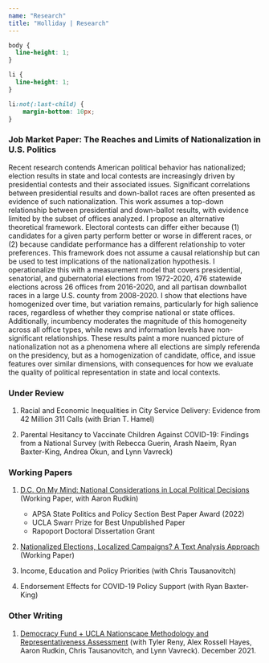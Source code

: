 ```yaml
---
name: "Research"
title: "Holliday | Research"
---
```


<style>
  .title{
    display: none;
  }
</style>

<link rel="stylesheet" href="styles.css" type="text/css">

```css
body {
  line-height: 1;
}

li {
  line-height: 1;
}

li:not(:last-child) {
    margin-bottom: 10px;
}
```

### Job Market Paper: The Reaches and Limits of Nationalization in U.S. Politics

Recent research contends American political behavior has nationalized; election results in state and local contests are increasingly driven by presidential contests and their associated issues. Significant correlations between presidential results and down-ballot races are often presented as evidence of such nationalization. This work assumes a top-down relationship between presidential and down-ballot results, with evidence limited by the subset of offices analyzed. I propose an alternative theoretical framework. Electoral contests can differ either because (1) candidates for a given party perform better or worse in different races, or (2) because candidate performance has a different relationship to voter preferences. This framework does not assume a causal relationship but can be used to test implications of the nationalization hypothesis. I operationalize this with a measurement model that covers presidential, senatorial, and gubernatorial elections from 1972-2020, 476 statewide elections across 26 offices from 2016-2020, and all partisan downballot races in a large U.S. county from 2008-2020. I show that elections have homogenized over time, but variation remains, particularly for high salience races, regardless of whether they comprise national or state offices. Additionally, incumbency moderates the magnitude of this homogeneity across all office types, while news and information levels have non-significant relationships. These results paint a more nuanced picture of nationalization not as a phenomena where all elections are simply referenda on the presidency, but as a homogenization of candidate, office, and issue features over similar dimensions, with consequences for how we evaluate the quality of political representation in state and local contexts.

### Under Review

1. Racial and Economic Inequalities in City Service Delivery: Evidence from 42 Million 311 Calls (with Brian T. Hamel)

2. Parental Hesitancy to Vaccinate Children Against COVID-19: Findings from a National Survey (with Rebecca Guerin, Arash Naeim, Ryan Baxter-King, Andrea Okun, and Lynn Vavreck)


### Working Papers

1. <a href="deholliday.github.io/pdfs/Holliday_Conjoint_Nationalization.pdf" target="_blank">D.C. On My Mind: National Considerations in Local Political Decisions</a> (Working Paper, with Aaron Rudkin)

    + APSA State Politics and Policy Section Best Paper Award (2022)
    + UCLA Swarr Prize for Best Unpublished Paper
    + Rapoport Doctoral Dissertation Grant

2. <a href="deholliday.github.io/pdfs/holliday_nationalizedrhetoric_mpsa2022.pdf" target="_blank">Nationalized Elections, Localized Campaigns? A Text Analysis Approach</a> (Working Paper)

3. Income, Education and Policy Priorities (with Chris Tausanovitch)

4. Endorsement Effects for COVID-19 Policy Support (with Ryan Baxter-King)

### Other Writing

1. <a href="https://www.voterstudygroup.org/uploads/reports/Data/Nationscape-Methodology-Representative-Assessment-2021Dec.pdf" target="_blank">Democracy Fund + UCLA Nationscape Methodology and Representativeness Assessment</a> (with Tyler Reny, Alex Rossell Hayes, Aaron Rudkin, Chris Tausanovitch, and Lynn Vavreck). December 2021.